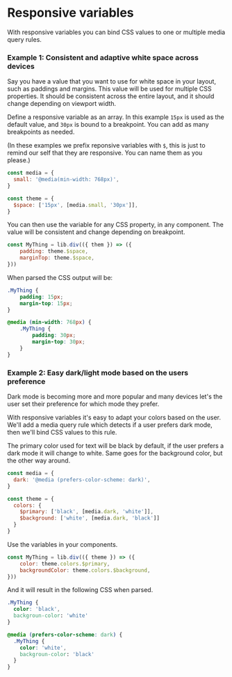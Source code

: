 # Responsive variables

With responsive variables you can bind CSS values to one or multiple media query rules. 

### Example 1: Consistent and adaptive white space across devices

Say you have a value that you want to use for white space in your layout, such as paddings and margins. This value will be used for multiple CSS properties. It should be consistent across the entire layout, and it should change depending on viewport width.

Define a responsive variable as an array. In this example `15px` is used as the default value, and `30px` is bound to a breakpoint. You can add as many breakpoints as needed.

(In these examples we prefix reponsive variables with `$`, this is just to remind our self that they are responsive. You can name them as you please.)

```jsx
const media = {
  small: '@media(min-width: 768px)',
}

const theme = {
  $space: ['15px', [media.small, '30px']],
}
```

You can then use the variable for any CSS property, in any component. The value will be consistent and change depending on breakpoint.

```jsx
const MyThing = lib.div(({ them }) => ({
	padding: theme.$space,
	marginTop: theme.$space,
}))
```

When parsed the CSS output will be:

```css
.MyThing {
	padding: 15px;
	margin-top: 15px;
}

@media (min-width: 768px) {
	.MyThing {
		padding: 30px;
		margin-top: 30px;
	}
}
```

### Example 2: Easy dark/light mode based on the users preference

Dark mode is becoming more and more popular and many devices let's the user set their preference for which mode they prefer.

With responsive variables it's easy to adapt your colors based on the user. We'll add a media query rule which detects if a user prefers dark mode, then we'll bind CSS values to this rule.

The primary color used for text will be black by default, if the user prefers a dark mode it will change to white. Same goes for the background color, but the other way around.

```jsx
const media = {
  dark: '@media (prefers-color-scheme: dark)',
}

const theme = {
  colors: {
    $primary: ['black', [media.dark, 'white']],
    $background: ['white', [media.dark, 'black']]
  }
}
```

Use the variables in your components.

```jsx
const MyThing = lib.div(({ theme }) => ({
	color: theme.colors.$primary,
	backgroundColor: theme.colors.$background,
}))
```

And it will result in the following CSS when parsed.

```css
.MyThing {
  color: 'black',
  backgroun-color: 'white'
}

@media (prefers-color-scheme: dark) {
  .MyThing {
    color: 'white',
    backgroun-color: 'black'
  }
}
```